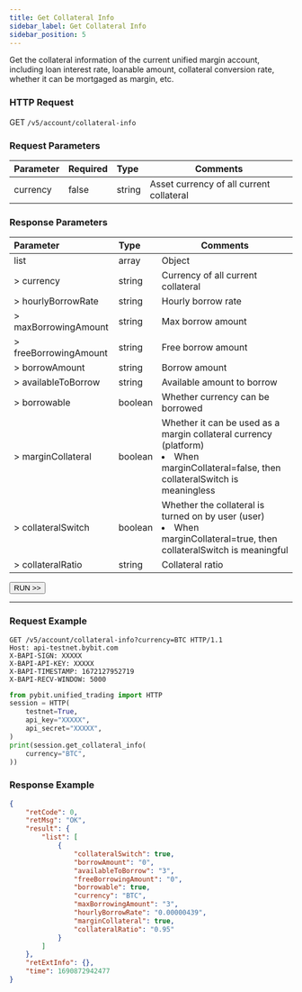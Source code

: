 ```yaml
---
title: Get Collateral Info
sidebar_label: Get Collateral Info
sidebar_position: 5
---
```

Get the collateral information of the current unified margin account, including loan interest rate, loanable amount, collateral conversion rate, whether it can be mortgaged as margin, etc.

### HTTP Request
GET `/v5/account/collateral-info`

### Request Parameters
| Parameter | Required | Type | Comments|
|:----- |:-------|:-----|------ |
|currency |false |string |Asset currency of all current collateral|

### Response Parameters
| Parameter | Type | Comments|
|:----- |:-----|----- |
|list |array |Object |
|> currency |string |Currency of all current collateral|
|> hourlyBorrowRate |string |Hourly borrow rate|
|> maxBorrowingAmount |string |Max borrow amount|
|> freeBorrowingAmount |string |Free borrow amount|
|> borrowAmount |string |Borrow amount|
|> availableToBorrow |string |Available amount to borrow|
|> borrowable |boolean |Whether currency can be borrowed|
|> marginCollateral |boolean |Whether it can be used as a margin collateral currency (platform) <li>When marginCollateral=false, then collateralSwitch is meaningless</li> |
|> collateralSwitch |boolean |Whether the collateral is turned on by user (user) <li>When marginCollateral=true, then collateralSwitch is meaningful</li>|
|> collateralRatio |string |Collateral ratio|

<a href="/api-explorer/v5/account/collateral-info"><Button>RUN >></Button></a>

---

### Request Example

<Tabs groupId="programming-languages">
<TabItem value="http" label="HTTP">

```http
GET /v5/account/collateral-info?currency=BTC HTTP/1.1
Host: api-testnet.bybit.com
X-BAPI-SIGN: XXXXX
X-BAPI-API-KEY: XXXXX
X-BAPI-TIMESTAMP: 1672127952719
X-BAPI-RECV-WINDOW: 5000
```

</TabItem>
<TabItem value="python" label="Python">

```python
from pybit.unified_trading import HTTP
session = HTTP(
    testnet=True,
    api_key="XXXXX",
    api_secret="XXXXX",
)
print(session.get_collateral_info(
    currency="BTC",
))
```

</TabItem>
</Tabs>

### Response Example

```json
{
    "retCode": 0,
    "retMsg": "OK",
    "result": {
        "list": [
            {
                "collateralSwitch": true,
                "borrowAmount": "0",
                "availableToBorrow": "3",
                "freeBorrowingAmount": "0",
                "borrowable": true,
                "currency": "BTC",
                "maxBorrowingAmount": "3",
                "hourlyBorrowRate": "0.00000439",
                "marginCollateral": true,
                "collateralRatio": "0.95"
            }
        ]
    },
    "retExtInfo": {},
    "time": 1690872942477
}
```
